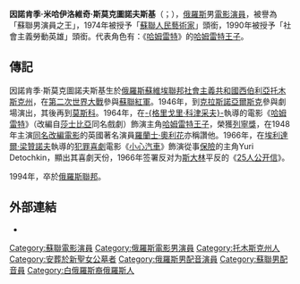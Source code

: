{{noteTA
|1=zh-cn:劳伦斯·奥利维尔; zh-hk:羅蘭士·奧利花; zh-tw:勞倫斯·奧立佛
}}
{{藝人
|姓名 = 因諾肯季·斯莫克圖諾夫斯基
|類型 = 男演員
|原名 = {{lang|ru|Инноке́нтий Смоктуно́вский}}
|英文名 = Innokenty Smoktunovsky
|圖像 = Иннокентий Смоктуновский в 1943 году.jpeg
|圖像說明 = 斯莫克圖諾夫斯基於1943年
|出生日期 = {{birth date|1925|3|28}}
|出生地 = [[蘇聯|蘇聯]][[托木斯克州|托木斯克州]][[舍加爾卡區|舍加爾卡區]]
|逝世日期= {{death date and age|1994|8|03|1925|3|28}}
|逝世地點=俄羅斯[[莫斯科|莫斯科]]
|職業 = [[演員|演員]]
|活躍年代 = 1956－1994年
|奖项={{{!}} style="background: transparent"
{{!}} {{社会主义劳动英雄|1990}}
{{!}}}
{{{!}} style="background: transparent"
{{!}} {{列宁勋章|1985}}{{!!}}{{列宁勋章|1990}}{{!!}}{{列宁勋章|1975}}{{!!}}{{一级卫国战争勋章|1985}}
{{!}}-
{{!}} {{各族人民友谊勋章|1945}}{{!!}}{{勇敢奖章|1943}}{{!!}}{{勇敢奖章}}{{!!}}{{纪念列宁诞辰一百周年奖章}}
{{!}}-
{{!}} {{卫国战争战胜德国奖章}}
{{!}}}
{{{!}} style="background: transparent"
{{!}} {{苏联人民艺术家|1974}} {{!!}} {{苏俄人民艺术家|1969}} {{!!}} {{苏俄功勋艺术家|1964}} {{!!}} {{列宁奖|1965}}
{{!}}}
}}
'''因諾肯季·米哈伊洛維奇·斯莫克圖諾夫斯基'''（{{lang-ru|'''Инноке́нтий Миха́йлович Смоктуно́вский'''|Innokentiy Mikhailovich Smoktunovsky}}；{{bd|1925年|3月28日|1994年|8月3日|catIdx=S斯}}），[[俄羅斯|俄羅斯]]男[[電影|電影]][[演員|演員]]，被譽為「蘇聯男演員之王」，1974年被授予「[[蘇聯人民藝術家|蘇聯人民藝術家]]」頭銜，1990年被授予「社會主義勞動英雄」頭銜。代表角色有：《[[哈姆雷特_(1964年電影)|哈姆雷特]]》的[[哈姆雷特王子|哈姆雷特王子]]。

==傳記==
因諾肯季·斯莫克圖諾夫斯基生於[[俄羅斯蘇維埃聯邦社會主義共和國|俄羅斯蘇維埃聯邦社會主義共和國]][[西伯利亞|西伯利亞]][[托木斯克州|托木斯克州]]，在[[第二次世界大戰|第二次世界大戰]]參與[[蘇聯紅軍|蘇聯紅軍]]。1946年，到[[克拉斯諾亞爾斯克|克拉斯諾亞爾斯克]]參與劇場演出，其後再到[[莫斯科|莫斯科]]。1964年，在[[格里戈里·科津采夫|-{格里戈里·科津采夫}-]]執導的電影《[[哈姆雷特_(1964年電影)|哈姆雷特]]》（改編自[[莎士比亞|莎士比亞]]同名戲劇）飾演主角[[哈姆雷特王子|哈姆雷特王子]]，榮獲[[列寧獎|列寧獎]]，在1948年主演[[哈姆雷特_(1948年電影)|同名改編電影]]的英國著名演員[[羅蘭士·奧利花|羅蘭士·奧利花]]亦稱讚他。1966年，在[[埃利達爾·梁贊諾夫|埃利達爾·梁贊諾夫]]執導的[[犯罪|犯罪]][[喜劇|喜劇]]電影《[[小心汽車|小心汽車]]》飾演從事[[保險|保險]]的主角Yuri Detochkin，顯出其喜劇天份，1966年签署反对为[[斯大林|斯大林]]平反的《[[25人公开信|25人公开信]]》。

1994年，卒於[[俄羅斯聯邦|俄羅斯聯邦]]。

==外部連結==
{{commonscat|Innokenty Smoktunovsky}}
* {{imdb name|0810550|因諾肯季·斯莫克圖諾夫斯基}}

{{Authority control}}
{{DEFAULTSORT:Smoktunovsky, Innokenty}}
[[Category:蘇聯電影演員|Category:蘇聯電影演員]]
[[Category:俄羅斯電影男演員|Category:俄羅斯電影男演員]]
[[Category:托木斯克州人|Category:托木斯克州人]]
[[Category:安葬於新聖女公墓者|Category:安葬於新聖女公墓者]]
[[Category:俄羅斯男配音演員|Category:俄羅斯男配音演員]]
[[Category:蘇聯男配音員|Category:蘇聯男配音員]]
[[Category:白俄羅斯裔俄羅斯人|Category:白俄羅斯裔俄羅斯人]]